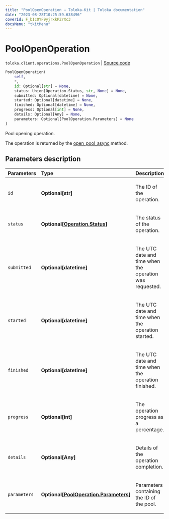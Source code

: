 ```yaml
---
title: "PoolOpenOperation — Toloka-Kit | Toloka documentation"
date: "2023-08-28T10:25:59.638496"
coverId: F_bIcOYF9yjrxkPZrXc3
docsMenu: "tkitMenu"
---
```


# PoolOpenOperation

`toloka.client.operations.PoolOpenOperation` | [Source code](https://github.com/Toloka/toloka-kit/blob/v1.2.1/src/client/operations.py#L190)

```python
PoolOpenOperation(
    self,
    *,
    id: Optional[str] = None,
    status: Union[Operation.Status, str, None] = None,
    submitted: Optional[datetime] = None,
    started: Optional[datetime] = None,
    finished: Optional[datetime] = None,
    progress: Optional[int] = None,
    details: Optional[Any] = None,
    parameters: Optional[PoolOperation.Parameters] = None
)
```

Pool opening operation.

The operation is returned by the [open_pool_async](/docs/toloka-kit/reference/toloka.client.TolokaClient.open_pool_async) method.

## Parameters description

| Parameters | Type | Description |
| :----------| :----| :-----------|
`id`|**Optional\[str\]**|<p>The ID of the operation.</p>
`status`|**Optional\[[Operation.Status](/docs/toloka-kit/reference/toloka.client.operations.Operation.Status)\]**|<p>The status of the operation.</p>
`submitted`|**Optional\[datetime\]**|<p>The UTC date and time when the operation was requested.</p>
`started`|**Optional\[datetime\]**|<p>The UTC date and time when the operation started.</p>
`finished`|**Optional\[datetime\]**|<p>The UTC date and time when the operation finished.</p>
`progress`|**Optional\[int\]**|<p>The operation progress as a percentage.</p>
`details`|**Optional\[Any\]**|<p>Details of the operation completion.</p>
`parameters`|**Optional\[[PoolOperation.Parameters](/docs/toloka-kit/reference/toloka.client.operations.PoolOperation.Parameters)\]**|<p>Parameters containing the ID of the pool.</p>